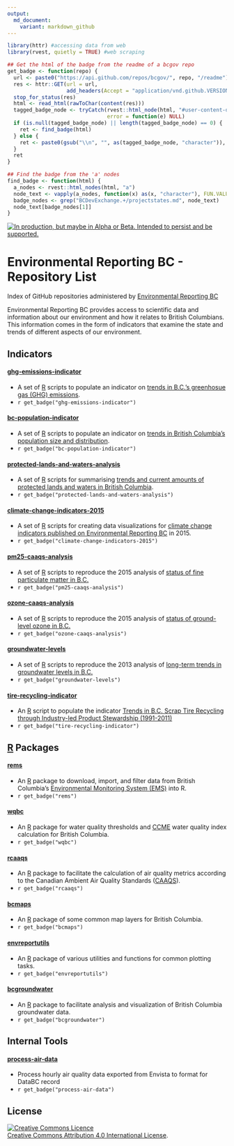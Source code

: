 ```yaml
---
output:
  md_document:
    variant: markdown_github
---
```


<!-- README.md is generated from README.Rmd. Please edit that file and re-knit-->

```r
library(httr) #accessing data from web
library(rvest, quietly = TRUE) #web scraping

## Get the html of the badge from the readme of a bcgov repo
get_badge <- function(repo) {
  url <- paste0("https://api.github.com/repos/bcgov/", repo, "/readme")
  res <- httr::GET(url = url,
                   add_headers(Accept = "application/vnd.github.VERSION.html"))
  stop_for_status(res)
  html <- read_html(rawToChar(content(res)))
  tagged_badge_node <- tryCatch(rvest::html_node(html, "#user-content-devex-badge a"), 
                                error = function(e) NULL)
  if (is.null(tagged_badge_node) || length(tagged_badge_node) == 0) {
    ret <- find_badge(html)
  } else {
    ret <- paste0(gsub("\\n", "", as(tagged_badge_node, "character")), collapse = "")
  }
  ret
}

## Find the badge from the 'a' nodes
find_badge <- function(html) {
  a_nodes <- rvest::html_nodes(html, "a")
  node_text <- vapply(a_nodes, function(x) as(x, "character"), FUN.VALUE = character(1))
  badge_nodes <- grep("BCDevExchange.+/projectstates.md", node_text)
  node_text[badge_nodes[1]]
}

```

<a rel="Delivery" href="https://github.com/BCDevExchange/docs/blob/master/discussion/projectstates.md"><img alt="In production, but maybe in Alpha or Beta. Intended to persist and be supported." style="border-width:0" src="http://bcdevexchange.org/badge/3.svg" title="In production, but maybe in Alpha or Beta. Intended to persist and be supported." /></a>

# Environmental Reporting BC - Repository List
Index of GitHub repositories administered by [Environmental Reporting BC](http://www2.gov.bc.ca/gov/content?id=FF80E0B985F245CEA62808414D78C41B)

Environmental Reporting BC provides access to scientific data and information about our environment and how it relates to British Columbians. This information comes in the form of indicators that examine the state and trends of different aspects of our environment.


## Indicators


#### [ghg-emissions-indicator](https://github.com/bcgov/ghg-emissions-indicator)

* A set of [R](http://www.r-project.org) scripts to populate an indicator on [trends in B.C.'s greenhosue gas (GHG) emissions](http://www.env.gov.bc.ca/soe/indicators/sustainability/ghg-emissions).
* `r get_badge("ghg-emissions-indicator")`


#### [bc-population-indicator](https://github.com/bcgov/bc-population-indicator)

* A set of [R](http://www.r-project.org) scripts to populate an indicator on [trends in British Columbia's population size and distribution](http://www.env.gov.bc.ca/soe/indicators/sustainability/bc-population).
* `r get_badge("bc-population-indicator")`

#### [protected-lands-and-waters-analysis](https://github.com/bcgov/protected-lands-and-waters-analysis)

* A set of [R](http://www.r-project.org) scripts for summarising [trends and current amounts of protected lands and waters in British Columbia](http://www.env.gov.bc.ca/soe/indicators/land/protected-lands-and-waters).
* `r get_badge("protected-lands-and-waters-analysis")`

#### [climate-change-indicators-2015](https://github.com/bcgov/climate-change-indicators-2015)

* A set of [R](http://www.r-project.org) scripts for creating data visualizations for [climate change indicators published on Environmental Reporting BC](http://www2.gov.bc.ca/gov/content?id=3C233B4F802A4FE186297EC52311E40C) in 2015.
* `r get_badge("climate-change-indicators-2015")`

#### [pm25-caaqs-analysis](https://github.com/bcgov/pm25-caaqs-analysis) 

* A set of [R](http://www.r-project.org) scripts to reproduce the 2015 analysis of [status of fine particulate matter in B.C.](http://www.env.gov.bc.ca/soe/indicators/air/fine-pm.html)
* `r get_badge("pm25-caaqs-analysis")` 


#### [ozone-caaqs-analysis](https://github.com/bcgov/ozone-caaqs-analysis) 

* A set of [R](http://www.r-project.org) scripts to reproduce the 2015 analysis of [status of ground-level ozone in B.C.](http://www.env.gov.bc.ca/soe/indicators/air/ozone.html)
* `r get_badge("ozone-caaqs-analysis")` 


#### [groundwater-levels](https://github.com/bcgov/groundwater-levels) 

* A set of [R](http://www.r-project.org) scripts to reproduce the 2013 analysis of [long-term trends in groundwater levels in B.C.](http://www.env.gov.bc.ca/soe/indicators/water/groundwater-levels.html)
* `r get_badge("groundwater-levels")` 

#### [tire-recycling-indicator](https://github.com/bcgov/tire-recycling-indicator) 

* An [R](http://www.r-project.org) script to populate the indicator [Trends in B.C. Scrap Tire Recycling through Industry-led Product Stewardship (1991-2011)](http://www.env.gov.bc.ca/soe/indicators/sustainability/tire-recycling.html) 
* `r get_badge("tire-recycling-indicator")` 


## [R](http://www.r-project.org) Packages

#### [rems](https://github.com/bcgov/rems)
* An [R](www.r-project.org) package to download, import, and filter data from British Columbia's [Environmental Monitoring System (EMS)](http://www2.gov.bc.ca/gov/content?id=47D094EF8CF94B5A85F62F03D4956C0C) into R.
* `r get_badge("rems")`

#### [wqbc](https://github.com/bcgov/wqbc)

* An [R](www.r-project.org) package for water quality thresholds and [CCME](http://www.ccme.ca/en/resources/canadian_environmental_quality_guidelines/index.html) water quality index calculation for British Columbia.
* `r get_badge("wqbc")`

#### [rcaaqs](https://github.com/bcgov/rcaaqs)

* An [R](www.r-project.org) package to facilitate the calculation of air quality metrics according to the Canadian Ambient Air Quality Standards ([CAAQS](http://www.ccme.ca/en/current_priorities/air/caaqs.html)).
* `r get_badge("rcaaqs")`

#### [bcmaps](https://github.com/bcgov/bcmaps)

* An [R](http://www.r-project.org) package of some common map layers for British Columbia.
* `r get_badge("bcmaps")`


#### [envreportutils](https://github.com/bcgov/envreportutils)

* An [R](http://www.r-project.org) package of various utilities and functions for common plotting tasks.
* `r get_badge("envreportutils")` 


#### [bcgroundwater](https://github.com/bcgov/bcgroundwater)

* An [R](http://www.r-project.org) package to facilitate analysis and visualization of British Columbia groundwater data.
* `r get_badge("bcgroundwater")`

## Internal Tools

#### [process-air-data](https://github.com/bcgov/process-air-data)

* Process hourly air quality data exported from Envista to format for DataBC record
* `r get_badge("process-air-data")`


## License
<a rel="license" href="http://creativecommons.org/licenses/by/4.0/"><img alt="Creative Commons Licence" style="border-width:0" src="https://i.creativecommons.org/l/by/4.0/80x15.png" /></a><br /><a rel="license" href="http://creativecommons.org/licenses/by/4.0/">Creative Commons Attribution 4.0 International License</a>.
